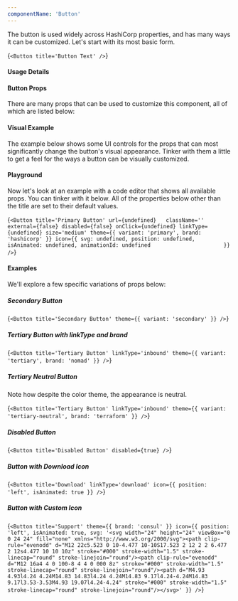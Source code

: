 ```yaml
---
componentName: 'Button'
---
```


The button is used widely across HashiCorp properties, and has many ways it can be customized. Let's start with its most basic form.

<LiveComponent>{`<Button title='Button Text' />`}</LiveComponent>

#### Usage Details

<UsageDetails packageName="@hashicorp/react-button" />

#### Button Props

There are many props that can be used to customize this component, all of which are listed below:

<PropsTable props={componentProps} />

#### Visual Example

The example below shows some UI controls for the props that can most significantly change the button's visual appearance. Tinker with them a little to get a feel for the ways a button can be visually customized.

<!-- <KnobsComponent
  knobs={{
    title: componentProps.title,
    disabled: componentProps.disabled,
    size: componentProps.size,
    theme: {
      brand: componentProps.theme.brand,
      variant: componentProps.theme.variant,
    },
    linkType: componentProps.linkType,
    icon: {
      position: componentProps.icon.position,
    },
  }}
/> -->

#### Playground

Now let's look at an example with a code editor that shows all available props. You can tinker with it below. All of the properties below other than the title are set to their default values.

<LiveComponent>{`<Button
  title='Primary Button'
  url={undefined}  
  className=''
  external={false}
  disabled={false}
  onClick={undefined}
  linkType={undefined}
  size='medium'
  theme={{
    variant: 'primary',
    brand: 'hashicorp'
  }}
  icon={{
    svg: undefined,
    position: undefined,
    isAnimated: undefined,
    animationId: undefined                      
  }}
/>`}</LiveComponent>

#### Examples

We'll explore a few specific variations of props below:

##### Secondary Button

<LiveComponent>{`<Button
  title='Secondary Button'
  theme={{ variant: 'secondary' }}
/>`}</LiveComponent>

##### Tertiary Button with linkType and brand

<LiveComponent>{`<Button
  title='Tertiary Button'
  linkType='inbound'
  theme={{
    variant: 'tertiary',
    brand: 'nomad'
  }}
/>`}</LiveComponent>

##### Tertiary Neutral Button

Note how despite the color theme, the appearance is neutral.

<LiveComponent>{`<Button
  title='Tertiary Button'
  linkType='inbound'
  theme={{
    variant: 'tertiary-neutral',
    brand: 'terraform'
  }}
/>`}</LiveComponent>

##### Disabled Button

<LiveComponent>{`<Button
  title='Disabled Button'
  disabled={true}
/>`}</LiveComponent>

##### Button with Download Icon

<LiveComponent>{`<Button
  title='Download'
  linkType='download'
  icon={{ position: 'left', isAnimated: true }}
/>`}</LiveComponent>

##### Button with Custom Icon

<LiveComponent>{`<Button
  title='Support'
  theme={{ brand: 'consul' }}
  icon={{
    position: 'left',
    isAnimated: true,
    svg: '<svg width="24" height="24" viewBox="0 0 24 24" fill="none" xmlns="http://www.w3.org/2000/svg"><path clip-rule="evenodd" d="M12 22c5.523 0 10-4.477 10-10S17.523 2 12 2 2 6.477 2 12s4.477 10 10 10z" stroke="#000" stroke-width="1.5" stroke-linecap="round" stroke-linejoin="round"/><path clip-rule="evenodd" d="M12 16a4 4 0 100-8 4 4 0 000 8z" stroke="#000" stroke-width="1.5" stroke-linecap="round" stroke-linejoin="round"/><path d="M4.93 4.93l4.24 4.24M14.83 14.83l4.24 4.24M14.83 9.17l4.24-4.24M14.83 9.17l3.53-3.53M4.93 19.07l4.24-4.24" stroke="#000" stroke-width="1.5" stroke-linecap="round" stroke-linejoin="round"/></svg>'
  }}
/>`}</LiveComponent>
